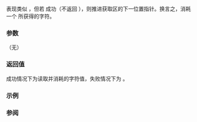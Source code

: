 {{cpp/io/basic_filebuf/title | uflow }}
{{cpp/io/basic_filebuf/navbar}}
{{ddcl |
protected:
virtual int_type uflow()
}}

表现类似 {{lc|underflow()}}，但若 {{lc|underflow()}} 成功（不返回 {{c|Traits::eof()}}），则推进获取区的下一位置指针。换言之，消耗一个 {{lc|underflow()}} 所获得的字符。

===参数===
（无）

===返回值===
成功情况下为读取并消耗的字符值，失败情况下为 {{c|Traits::eof()}}。

===示例===
{{example
 |
 | code=
 | output=
}}

===参阅===
{{dsc begin}}
{{dsc inc | cpp/io/basic_streambuf/dsc uflow}}
{{dsc inc | cpp/io/basic_filebuf/dsc underflow}}
{{dsc inc | cpp/io/basic_filebuf/dsc overflow}}
{{dsc end}}

{{langlinks|de|en|es|fr|it|ja|pt|ru}}